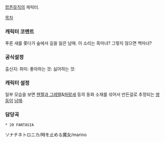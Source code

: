 [[팝픈뮤직]]의 캐릭터.

[[목차]]

=== 캐릭터 코멘트 ===
푸른 새를 쫒다가 숲에서 길을 잃은 남매. 이 소리는 흑마녀? 그렇지 않으면 백마녀?

=== 공식설정 ===
출신지:
취미:
좋아하는 것:
싫어하는 것:

=== 캐릭터 설정 ===
일부 모습을 보면 [[헨젤과 그레텔]]&[[파랑새]] 등의 동화 소재를 섞어서 만든걸로 추정되는 [[쌍둥이]] [[남매]].

=== 담당곡 ===
 * 20 FANTASIA
ソナチネトロニカ/時を止める魔女/marino 
